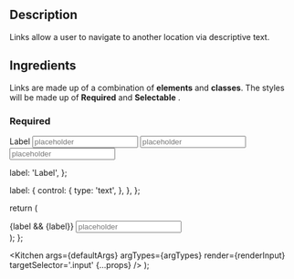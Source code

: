 
## Description

Links allow a user to navigate to another location via descriptive text.

## Ingredients

Links are made up of a combination of **elements** and **classes**. The styles will be made up of **Required** and **Selectable** .

### Required

<Kitchen>
  <label className='input-label'>Label</label>
  <span className='input-prefix'>
    <MagnifyingGlassIcon className='h4 w-4 input-icon' />
  </span>
  <input className='text-input' type='text' placeholder='placeholder' />
</Kitchen>

<Kitchen>
  <input className='text-input-lg' type='text' placeholder='placeholder' />
</Kitchen>

<Kitchen>
  <input className='text-input-sm' type='text' placeholder='placeholder' />
</Kitchen>

  label: 'Label',
};

  label: {
    control: {
      type: 'text',
    },
  },
};

  return (
    <div>
      {label && <label>{label}</label>}
      <input className='input' type='text' placeholder='placeholder' />
    </div>
  );
};

  <Kitchen
    args={defaultArgs}
    argTypes={argTypes}
    render={renderInput}
    targetSelector='.input'
    {...props}
  />
);

<InputKitchen />
